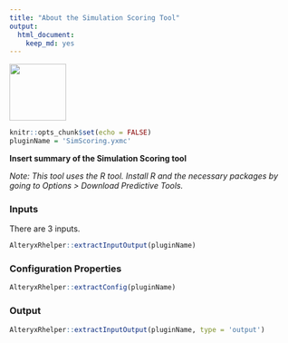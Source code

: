 ```yaml
---
title: "About the Simulation Scoring Tool"
output: 
  html_document: 
    keep_md: yes
---
```


<img src="../SimScoringIcon.png" width=100 height=100 />

```r
knitr::opts_chunk$set(echo = FALSE)
pluginName = 'SimScoring.yxmc'
```

__Insert summary of the Simulation Scoring tool__

_Note: This tool uses the R tool. Install R and the necessary packages by going to Options > Download Predictive Tools._

### Inputs

There are 3 inputs.

```r
AlteryxRhelper::extractInputOutput(pluginName)
```

### Configuration Properties

```r
AlteryxRhelper::extractConfig(pluginName)
```

### Output

```r
AlteryxRhelper::extractInputOutput(pluginName, type = 'output')
```
